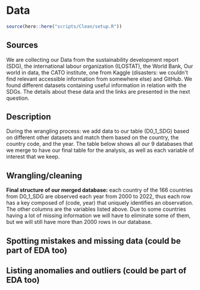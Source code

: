 # Data

```r
source(here::here("scripts/Clean/setup.R"))
```

## Sources

We are collecting our Data from the sustainability development report (SDG), the international labour organization (ILOSTAT), the World Bank, Our world in data, the CATO institute, one from Kaggle (disasters: we couldn\'t find relevant accessible information from somewhere else) and GitHub. We found different datasets containing useful information in relation with the SDGs. The details about these data and the links are presented in the next question.

## Description

During the wrangling process: we add data to our table (D0_1_SDG) based on different other datasets and match them based on the country, the country code, and the year. The table below shows all our 9 databases that we merge to have our final table for the analysis, as well as each variable of interest that we keep.

## Wrangling/cleaning

**Final structure of our merged database:** each country of the 166 countries from D0_1_SDG are observed each year from 2000 to 2022, thus each row has a key composed of (code, year) that uniquely identifies an observation. The other columns are the variables listed above. Due to some countries having a lot of missing information we will have to eliminate some of them, but we will still have more than 2000 rows in our database.

## Spotting mistakes and missing data (could be part of EDA too)

## Listing anomalies and outliers (could be part of EDA too)
